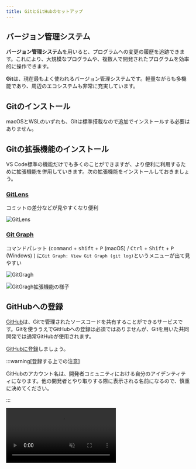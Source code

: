 ```yaml
---
title: GitとGitHubのセットアップ
---
```



## バージョン管理システム

**バージョン管理システム**を用いると、プログラムへの変更の履歴を追跡できます。これにより、大規模なプログラムや、複数人で開発されたプログラムを効率的に操作できます。

**Git**は、現在最もよく使われるバージョン管理システムです。軽量ながらも多機能であり、周辺のエコシステムも非常に充実しています。

## Gitのインストール

macOSとWSLのいずれも、Gitは標準搭載なので追加でインストールする必要はありません。

## Gitの拡張機能のインストール

VS Code標準の機能だけでも多くのことができますが、より便利に利用するために拡張機能を併用していきます。次の拡張機能をインストールしておきましょう。

### [GitLens](https://marketplace.visualstudio.com/items?itemName=eamodio.gitlens)

コミットの差分などが見やすくなり便利

![GitLens](./gitLens.png)

### [Git Graph](https://marketplace.visualstudio.com/items?itemName=mhutchie.git-graph)

コマンドパレット (<kbd>command</kbd> + <kbd>shift</kbd> + <kbd>P</kbd> (macOS) / <kbd>Ctrl</kbd> + <kbd>Shift</kbd> + <kbd>P</kbd> (Windows) ) に`Git Graph: View Git Graph (git log)`というメニューが出て見やすい

![GitGragh](./gitGraph.png)

![GitGragh拡張機能の様子](./gitGraph-view.png)

## GitHubへの登録

[GitHub](https://github.com/)は、Gitで管理されたソースコードを共有することができるサービスです。Gitを使ううえでGitHubへの登録は必須ではありませんが、Gitを用いた共同開発では通常GitHubが使用されます。

[GitHubに登録](https://github.com/signup)しましょう。

:::warning[登録する上での注意]

GitHubのアカウント名は、開発者コミュニティにおける自分のアイデンティティになります。他の開発者とやり取りする際に表示される名前になるので、慎重に決めてください。

:::

<video src={registerGitHubVideo} controls muted />

## GitとGitHubの初期設定

### ユーザー情報の登録

Gitでは、ファイルの変更だけでなく、その変更を行ったのが誰なのかも記録します。Gitに対して名前とメールアドレスを登録しましょう。

- 名前: 必ずGitHubのアカウント名と一致させるようにしてください。

- メールアドレス: GitHubの登録の際に設定したメールアドレスが推奨されますが、メールアドレスを公開したくない場合は、次のようにダミーのメールアドレスを取得することもできます。

  [GitHubのメール設定](https://github.com/settings/emails)から`Keep my email addresses private`を有効化し、表示されているダミーのメールアドレス (スクリーンショットの例では`112743782+sample-ma9qke@users.noreply.github.com`) をGitに指定してください。

  ![メールアドレスを隠す](./hide-email-address.png)

名前とメールアドレスを登録するために、次の2つのコマンドを実行しましょう。

```shell
git config --global user.name 名前
```

```shell
git config --global user.email メールアドレス
```

:::danger[プライバシーの注意]

自分が書いたプログラムをGitHubを用いて公開する場合、ここで設定した名前とメールアドレスが公開されます。メールアドレスを公開したくない場合は、上記で取得したダミーのメールアドレスを設定してください。

:::

<video src={setupGitVideo} controls muted />

### デフォルトブランチの設定

現在WSL上のUbuntuのGitでは、デフォルトブランチというものが`master`に設定されていますが、macOSでは`main`になっています。また、GitHubではデフォルトブランチが`main`になっています。これらを統一するために、次のコマンドを実行してください。

```shell
git config --global init.defaultBranch main
```

### 公開鍵・秘密鍵ペアの作成とGitHubへの登録

GitHubにブラウザからログインする際にはメールアドレスとパスワードを用いますが、Gitのコマンドを用いてGitHubを使用する場合には、公開鍵・秘密鍵のペアを使用します。

:::tip[公開鍵暗号とGitHub]

公開鍵暗号では、「公開鍵」「秘密鍵」の2つの鍵が登場します。この2つの鍵は、「公開鍵で暗号化されたデータは秘密鍵を持っていないと復号できない」という特徴を持っています。

自分のPCで生成した公開鍵と秘密鍵のペアのうち、公開鍵のみをブラウザから事前にGitHubに登録しておくことで、自分のPCに保存されている秘密鍵を用いて認証できるようになります。

:::

GitHubに公開鍵を登録しましょう。

<video src={addSshKeyVideo} controls muted />

詳細な手順は、次の通りです。

公開鍵と秘密鍵のペアを生成するには、`ssh-keygen`コマンドを使用します。次のコマンドを実行することで、`Ed25519`というアルゴリズムの実装を用いて鍵を生成できます。
途中でターミナルの表示画面が止まりますが、`user@host:~$`が再度表示されるまでEnterキーで進みます。

```shell
$ cd ~
$ ssh-keygen -t ed25519
```

デフォルトでは公開鍵が`~/.ssh/id_ed25519.pub`、秘密鍵が`~/.ssh/id_ed25519`に格納されます。公開鍵のファイルを`cat`コマンドを用いて出力しましょう。

```shell
$ cat ~/.ssh/id_ed25519.pub
ssh-ed25519 AAAAC3NzaC1lZDI1NTE5AAAAIEqE0cyVkFSFD/BlAwvJ9QejXwgyFppn5JDQc8iGW/Gp [ユーザー名]@[コンピューター名]
```

`ssh-ed25519 AA...Gp`の部分をコピーしましょう。これが公開鍵です。

:::tip[ホームディレクトリのパスを表す記号]

パスの中に現れる`~`は、**ホームディレクトリ**を表します。ホームディレクトリとは、ユーザー毎に割り当てられたディレクトリで、macOSでは`/Users/ユーザー名`、Ubuntuでは`/home/ユーザー名`になります。デスクトップやドキュメントディレクトリも通常ユーザーディレクトリの下に配置されています。

:::

:::tip[公開鍵のフォーマット]

`ssh-keygen`が生成する標準の公開鍵は、スペースを区切り文字として3つのパートに分かれています。鍵の種類、鍵の中身、コメントです。コメントの部分はなくても構いません。

```plain
ssh-ed25519 AAAAC3...GW/Gp user@computer
```

:::

これをGitHubの[SSH鍵の設定](https://github.com/settings/keys)から登録します。

登録ページへの移動方法は、`Settings`>`SSH and GPG keys`>`New SSH key`と順に移動すればたどり着けます。

![SSHキーを追加](./add-ssh-key.png)

上記のようなページが表示されたら、`Title`に適切な名前、`Key`には先ほどターミナルで表示した公開鍵を入力して登録しましょう。

## 確認

ここまででGitとGitHubのセットアップが完了しました。
この章で行ってきたセットアップが正しくできているのかは次のようにして確認することができます。

### Gitの初期設定の確認

次のコマンドを実行することでGitの設定を確認することができます。

```shell
git config --global --list
```

次のように表示されていれば正しく設定できています。

```shell
$ git config --global --list
user.name=名前
user.email=メールアドレス
init.defaultBranch=main
```

### SSH接続のテスト

次のコマンドを実行することでSSH接続が正常につながっているかをテストすることができます。

```shell
ssh -T git@github.com
```

:::info

この操作の際、初回は以下のような警告が出る場合があります。

```plain
The authenticity of host 'github.com (20.27.177.113)' can't be established.
ED25519 key fingerprint is SHA256:+DiY3wvvV6TuJJhbpZisF/zLDA0zPMSvHdkr4UvCOqU.
This key is not known by any other names
Are you sure you want to continue connecting (yes/no/[fingerprint])?
```

これは、接続先となっているGitHubが、なりすましではなく本物のGitHubであると信頼してもよいかを尋ねるメッセージです。
家庭用のインターネット回線、UTokyo Wi-Fi等、十分に信頼できるネットワークに接続している場合は問題ありませんので、`yes`と入力して続行させてください。

:::

次のように表示されたら成功です。

```shell
Hi 名前! You've successfully authenticated, but GitHub does not provide shell access.
```

<video src={testSshConnectionVideo} controls />
